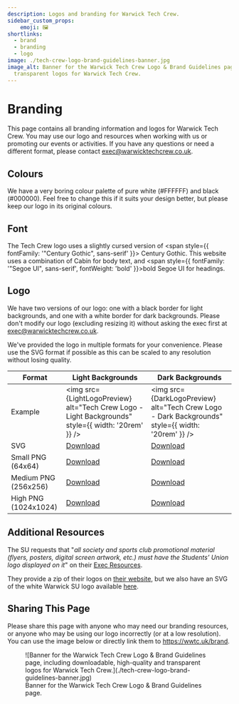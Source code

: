 ```yaml
---
description: Logos and branding for Warwick Tech Crew.
sidebar_custom_props:
    emoji: 🖼️
shortlinks:
  - brand
  - branding
  - logo
image: ./tech-crew-logo-brand-guidelines-banner.jpg
image_alt: Banner for the Warwick Tech Crew Logo & Brand Guidelines page, including downloadable, high-quality and
  transparent logos for Warwick Tech Crew.
---
```


# Branding

This page contains all branding information and logos for Warwick Tech Crew. You may use our logo and resources when
working with us or promoting our events or activities. If you have any questions or need a different format, please
contact exec@warwicktechcrew.co.uk.

## Colours
We have a very boring colour palette of pure white (#FFFFFF) and black (#000000). Feel free to change this if it suits
your design better, but please keep our logo in its original colours.

## Font
The Tech Crew logo uses a slightly cursed version of <span style={{ fontFamily: '"Century Gothic", sans-serif' }}>
Century Gothic</span>. This website uses a combination of <span class="font-cabin">Cabin</span> for body text, and
<span style={{ fontFamily: '"Segoe UI", sans-serif', fontWeight: 'bold' }}>bold Segoe UI</span> for headings.

## Logo

We have two versions of our logo: one with a black border for light backgrounds, and one with a white border for
dark backgrounds. Please don't modify our logo (excluding resizing it) without asking the exec first at
exec@warwicktechcrew.co.uk.

We've provided the logo in multiple formats for your convenience. Please use the SVG format if possible as this can
be scaled to any resolution without losing quality.

| Format               | Light Backgrounds                                                                                  | Dark Backgrounds                                                                                 |
|----------------------|----------------------------------------------------------------------------------------------------|--------------------------------------------------------------------------------------------------|
| Example              | <img src={LightLogoPreview} alt="Tech Crew Logo - Light Backgrounds" style={{ width: '20rem' }} /> | <img src={DarkLogoPreview} alt="Tech Crew Logo - Dark Backgrounds" style={{ width: '20rem' }} /> |
| SVG                  | <a href="/logo-light.svg" target="_blank" download>Download</a>                                    | <a href="/logo-dark.svg" target="_blank" download>Download</a>                                   |
| Small PNG (64x64)    | <a href="/logo-light-small.png" target="_blank" download>Download</a>                              | <a href="/logo-dark-small.png" target="_blank" download>Download</a>                             |
| Medium PNG (256x256) | <a href="/logo-light-medium.png" target="_blank" download>Download</a>                             | <a href="/logo-dark-medium.png" target="_blank" download>Download</a>                            |
| High PNG (1024x1024) | <a href="/logo-light-high.png" target="_blank" download>Download</a>                               | <a href="/logo-dark-high.png" target="_blank" download>Download</a>                              |

## Additional Resources

The SU requests that "*all society and sports club promotional material (flyers, posters, digital screen artwork, etc.)
must have the Students’ Union logo displayed on it*" on their
[Exec Resources](https://www.warwicksu.com/societies-sports/exec-resources/events/general/).

They provide a zip of their logos on
[their website](https://www.warwicksu.com/pageassets/societies-sports/exec-resources/activities-and-planning/events/warwicksu-logos.zip),
but we also have an SVG of the white Warwick SU logo available
<a href="/icons/warwick-su.svg" target="_blank" download>here</a>.

## Sharing This Page

Please share this page with anyone who may need our branding resources, or anyone who may be using our logo incorrectly
(or at a low resolution). You can use the image below or directly link them to https://wwtc.uk/brand.

<figure>
![Banner for the Warwick Tech Crew Logo & Brand Guidelines page, including downloadable, high-quality and transparent logos for Warwick Tech Crew.](./tech-crew-logo-brand-guidelines-banner.jpg)
<figcaption>Banner for the Warwick Tech Crew Logo & Brand Guidelines page.</figcaption>
</figure>